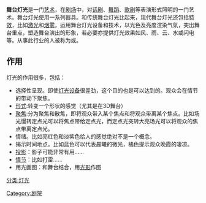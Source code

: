 '''舞台灯光'''是一门[[艺术|艺术]]，在[[剧场|剧场]]中，对[[话剧|话剧]]、[[舞蹈|舞蹈]]、[[歌剧|歌剧]]等表演形式照明的一门艺术。舞台灯光使用一系列器具。和传统舞台灯光比起来，现代舞台灯光还包括[[特效|特效]]，比如[[激光|激光]]和[[烟雾|烟雾]]。运用舞台灯光设备和技术，以光色及亮度渲染气氛，突出舞台重点，塑造舞台演出的形象，若必要亦提供灯光效果如风、雨、云、水或闪电等。从事此行业的人被称为{{le|灯光师|Lighting technician}}或{{le|照明设计师|Lighting designer}}。

==作用==

灯光的作用很多，包括：
* 选择性呈现。即使[[灯光设备|灯光设备]]很差劲，这个目的也是可以达到的。观众会在情节的带动下聚焦。
* [[形式|形式]]:转变一个形状的感觉（尤其是在3D舞台）
* [[聚焦|聚焦]]:分为聚焦和散焦，即将观众带入某个焦点和将观众带离某个焦点。比如场光慢转定点光可以将焦点带给定点光，而定点光突转大亮场光可以将观众的焦点带离定点光。
* 情绪。比如亮红色和淡紫色给人的感觉绝对不是一个概念。
* 揭示时间地点。比如蓝色可以代表晨曦的微光，橘色提示观众晚霞的凄凉。
* [[投影|投影]]：影子可能非常有用……
* [[情节|情节]]：比如打雷……
* 用光画图：和舞台结合，用[[光影|光影]]作图

[[Category:剧院|Category:剧院]]
[[分类:灯光|分类:灯光]]